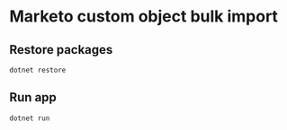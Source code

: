 # Marketo custom object bulk import
## Restore packages
```
dotnet restore
```
## Run app
```
dotnet run
```